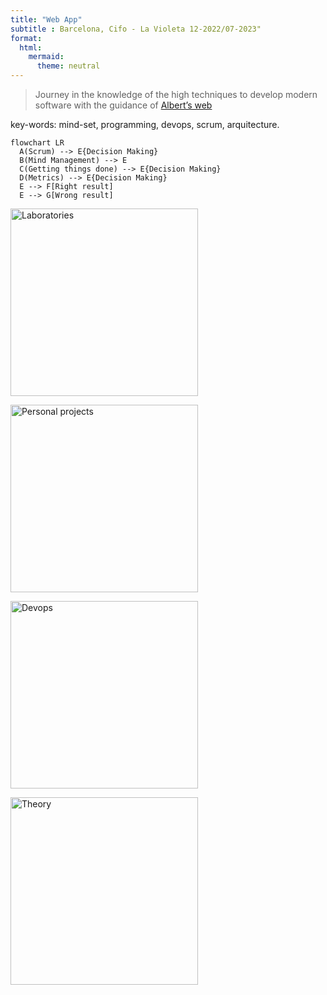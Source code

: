```yaml
---
title: "Web App"
subtitle : Barcelona, Cifo - La Violeta 12-2022/07-2023"
format:
  html:
    mermaid:
      theme: neutral
---
```



>Journey in the knowledge of the high techniques to develop modern software with the guidance of [Albert's web](https://albertprofe.dev/)

:::{.callout-note}
key-words: mind-set, programming, devops, scrum, arquitecture.
:::


```mermaid
flowchart LR
  A(Scrum) --> E{Decision Making}
  B(Mind Management) --> E
  C(Getting things done) --> E{Decision Making}
  D(Metrics) --> E{Decision Making}
  E --> F[Right result]
  E --> G[Wrong result]
```

[![Laboratories](images/programmer-icon.png){width=300}](https://rarmero.github.io/appwebcifolavioleta/LabMD01-1.html)



[![Personal projects](images/92aYr-brain-clipart.svg){width=300}](https://rarmero.github.io/appwebcifolavioleta/Project1.html)


[![Devops](images/devops-icon.png){width=300}](https://rarmero.github.io/appwebcifolavioleta/createmd.html)


[![Theory](images/books.svg){width=300}](https://rarmero.github.io/appwebcifolavioleta/Theory1.html)

